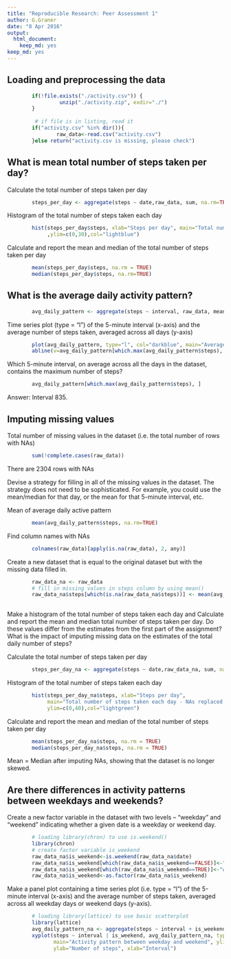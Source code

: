 ```yaml
---
title: "Reproducible Research: Peer Assessment 1"
author: G.Graner
date: "8 Apr 2016"
output: 
  html_document: 
    keep_md: yes
keep_md: yes
---
```


## Loading and preprocessing the data

```r
        if(!file.exists("./activity.csv")) {
                 unzip("./activity.zip", exdir="./")
        }
        
         # if file is in listing, read it
        if("activity.csv" %in% dir()){
                raw_data<-read.csv("activity.csv")
        }else return("activity.csv is missing, please check")

```

## What is mean total number of steps taken per day?

Calculate the total number of steps taken per day
```r
        steps_per_day <- aggregate(steps ~ date,raw_data, sum, na.rm=TRUE)
```

Histogram of the total number of steps taken each day
```r
        hist(steps_per_day$steps, xlab="Steps per day", main="Total number of steps taken each day"
             ,ylim=c(0,30),col="lightblue")
```

Calculate and report the mean and median of the total number of steps taken per day
```r
        mean(steps_per_day$steps, na.rm = TRUE)
        median(steps_per_day$steps, na.rm=TRUE)
```

## What is the average daily activity pattern?
```r
        avg_daily_pattern <- aggregate(steps ~ interval, raw_data, mean, na.rm=TRUE)
```

Time series plot (type = "l") of the 5-minute interval (x-axis) and the average number of steps taken, averaged across all days (y-axis)
```r
        plot(avg_daily_pattern, type="l", col="darkblue", main="Average daily active pattern", ylim=c(0,250))
        abline(v=avg_daily_pattern[which.max(avg_daily_pattern$steps), ]$interval, col="grey")
```

Which 5-minute interval, on average across all the days in the dataset, contains the maximum number of steps?
```r
        avg_daily_pattern[which.max(avg_daily_pattern$steps), ]
```
Answer: Interval 835.

## Imputing missing values

Total number of missing values in the dataset (i.e. the total number of rows with NAs)
```r
        sum(!complete.cases(raw_data))
```
There are 2304 rows with NAs

Devise a strategy for filling in all of the missing values in the dataset. The strategy does not need to be sophisticated. For example, you could use the mean/median for that day, or the mean for that 5-minute interval, etc.

Mean of average daily active pattern
```r
        mean(avg_daily_pattern$steps, na.rm=TRUE)  
```

Find column names with NAs
```r
        colnames(raw_data)[apply(is.na(raw_data), 2, any)]
```

Create a new dataset that is equal to the original dataset but with the missing data filled in.
```r
        raw_data_na <- raw_data
        # fill in missing values in steps column by using mean()
        raw_data_na$steps[which(is.na(raw_data_na$steps))] <- mean(avg_daily_pattern$steps, na.rm=TRUE)  
        
```

Make a histogram of the total number of steps taken each day and Calculate and report the mean and median total number of steps taken per day. Do these values differ from the estimates from the first part of the assignment? What is the impact of imputing missing data on the estimates of the total daily number of steps?

Calculate the total number of steps taken per day
```r
        steps_per_day_na <- aggregate(steps ~ date,raw_data_na, sum, na.rm=TRUE)
```

Histogram of the total number of steps taken each day
```r
        hist(steps_per_day_na$steps, xlab="Steps per day", 
             main="Total number of steps taken each day - NAs replaced with mean",
             ylim=c(0,40),col="lightgreen")
```

Calculate and report the mean and median of the total number of steps taken per day
```r
        mean(steps_per_day_na$steps, na.rm = TRUE)
        median(steps_per_day_na$steps, na.rm = TRUE)
```

Mean = Median after imputing NAs, showing that the dataset is no longer skewed.

## Are there differences in activity patterns between weekdays and weekends?

Create a new factor variable in the dataset with two levels – “weekday” and “weekend” indicating whether a given date is a weekday or weekend day.
```r
        # loading library(chron) to use is.weekend()
        library(chron)
        # create factor variable is_weekend
        raw_data_na$is_weekend<-is.weekend(raw_data_na$date)
        raw_data_na$is_weekend[which(raw_data_na$is_weekend==FALSE)]<-"weekday"
        raw_data_na$is_weekend[which(raw_data_na$is_weekend==TRUE)]<-"weekend"
        raw_data_na$is_weekend<-as.factor(raw_data_na$is_weekend)
```

Make a panel plot containing a time series plot (i.e. type = "l") of the 5-minute interval (x-axis) and the average number of steps taken, averaged across all weekday days or weekend days (y-axis).
```r
        # loading library(lattice) to use basic scatterplot
        library(lattice)
        avg_daily_pattern_na <- aggregate(steps ~ interval + is_weekend, raw_data_na, mean, na.rm=TRUE)
        xyplot(steps ~ interval | is_weekend, avg_daily_pattern_na, type="l", col="darkblue", 
               main="Activity pattern between weekday and weekend", ylim=c(0,250), layout=c(1,2), 
               ylab="Number of steps", xlab="Interval")
        
```

